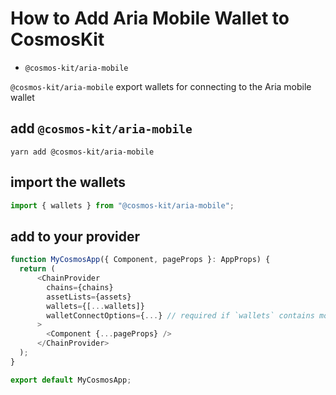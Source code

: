# How to Add Aria Mobile Wallet to CosmosKit

- `@cosmos-kit/aria-mobile`

`@cosmos-kit/aria-mobile` export wallets for connecting to the Aria mobile wallet

## add `@cosmos-kit/aria-mobile`

```
yarn add @cosmos-kit/aria-mobile
```

## import the wallets

```js
import { wallets } from "@cosmos-kit/aria-mobile";
```

## add to your provider

```js
function MyCosmosApp({ Component, pageProps }: AppProps) {
  return (
      <ChainProvider
        chains={chains}
        assetLists={assets}
        wallets={[...wallets]}
        walletConnectOptions={...} // required if `wallets` contains mobile wallets
      >
        <Component {...pageProps} />
      </ChainProvider>
  );
}

export default MyCosmosApp;
```
